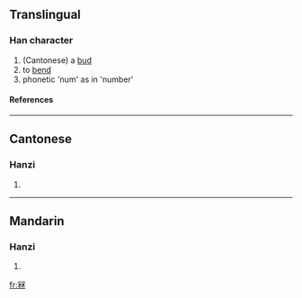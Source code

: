 ==Translingual==
===Han character===
{{Han char|rn=14|rad=冖|as=08|sn=10|four=|canj=月木木 (BDD)}}
# (Cantonese) a [[bud]]
# to [[bend]]
# phonetic 'num' as in 'number'
====References====
{{Han ref|kx=0131.011|hdz=80010.070|uh=51A7|ud=20903}}
----
==Cantonese==
===Hanzi===
{{yue-hanzi|jyut=|y=lam1, nam1}}
# {{defn|Cantonese}}
----
==Mandarin==
===Hanzi===
{{cmn-hanzi|pin=|wg=}}
# {{defn|Mandarin}}



[[fr:冧]]